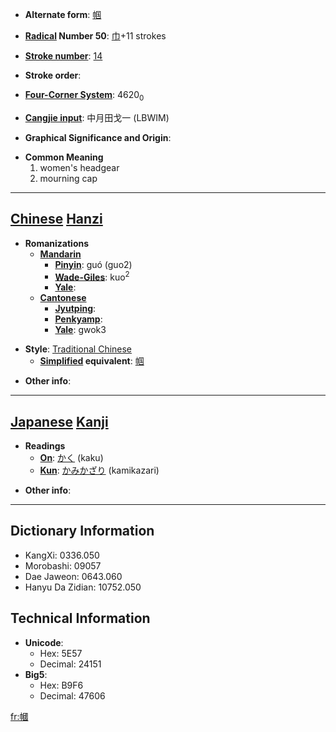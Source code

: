 * '''Alternate form''': [[帼]]

* '''[[Wiktionary:Chinese radical index| Radical]] Number 50''': [[Wiktionary:Chinese radical index 巾|巾]]+11 strokes

* '''[[Wiktionary:Chinese total strokes index|Stroke number]]''': [[Wiktionary:Chinese total strokes index 14|14]]

* '''Stroke order''': 

* '''[[Wiktionary:Chinese four corner index|Four-Corner System]]''': 4620<sub>0</sub>

* '''[[Wiktionary:Chinese Cangjie index|Cangjie input]]''': 中月田戈一 (LBWIM)

* '''Graphical Significance and Origin''': 

* '''Common Meaning'''
*#women's headgear
*# mourning cap


----

== [[Chinese]] [[Hanzi]] ==

* '''Romanizations'''
** '''[[Mandarin]]'''
*** '''[[Pinyin]]''': guó (guo2)
*** '''[[Wade-Giles]]''': kuo<sup>2</sup>
*** '''[[Yale]]''': 
** '''[[Cantonese]]'''
*** '''[[Jyutping]]''':
*** '''[[Penkyamp]]''': 
*** '''[[Yale]]''': gwok3

* '''Style''': [[Traditional Chinese]] 
** '''[[Simplified Chinese|Simplified]] equivalent''': [[帼]]

* '''Other info''': 

----

== [[Japanese]] [[Kanji]] ==

* '''Readings'''
** '''[[On]]''': [[かく]] (kaku)
** '''[[Kun]]''': [[かみかざり]] (kamikazari)

* '''Other info''':  

----

== Dictionary Information ==

* KangXi: 0336.050
* Morobashi: 09057
* Dae Jaweon: 0643.060
* Hanyu Da Zidian: 10752.050

== Technical Information ==

* '''Unicode''':
** Hex: 5E57
** Decimal: 24151
* '''Big5''':
** Hex: B9F6
** Decimal: 47606

[[fr:幗]]
